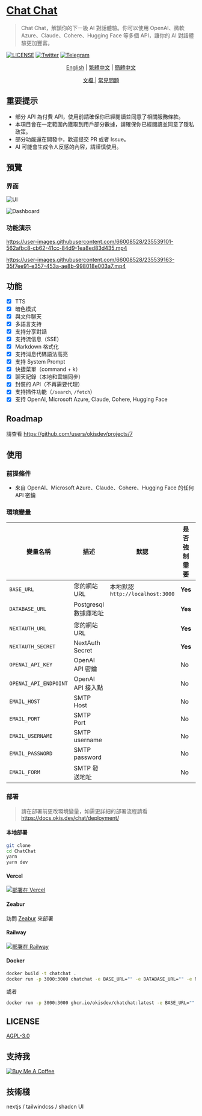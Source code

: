 # [Chat Chat](https://chat.okisdev.com)

> Chat Chat，解鎖你的下一級 AI 對話體驗。你可以使用 OpenAI、微軟 Azure、Claude、Cohere、Hugging Face 等多個 API，讓你的 AI 對話體驗更加豐富。

[![LICENSE](https://img.shields.io/github/license/okisdev/ChatChat?style=flat-square)](https://github.com/okisdev/ChatChat/blob/master/LICENSE) [![Twitter](https://img.shields.io/twitter/follow/okisdev)](https://twitter.com/okisdev) [![Telegram](https://img.shields.io/badge/Telegram-Chat%20Chat-blue?style=flat-square&logo=telegram)](https://t.me/+uWx9qtafv-BiNGVk)

<p align='center'>
    <a href='README.mdx'>English</a> | <a href='README.mdx'>繁體中文</a> | <a href='README.zh_CN.mdx'>簡體中文</a>
</p>

<p align='center'>
    <a href='https://docs.okis.dev/chat' target='_blank'>
        文檔
    </a>
    | <a href='https://github.com/okisdev/ChatChat/issues/3'>常見問題</a>
</p>

## 重要提示

-   部分 API 為付費 API，使用前請確保你已經閱讀並同意了相關服務條款。
-   本項目會在一定範圍內獲取到用戶部分數據，請確保你已經閱讀並同意了隱私政策。
-   部分功能還在開發中，歡迎提交 PR 或者 Issue。
-   AI 可能會生成令人反感的內容，請謹慎使用。

## 預覽

### 界面

![UI](https://cdn.harrly.com/project/GitHub/Chat-Chat/img/UI-1.png)

![Dashboard](https://cdn.harrly.com/project/GitHub/Chat-Chat/img/Dashboard-1.png)

### 功能演示

https://user-images.githubusercontent.com/66008528/235539101-562afbc8-cb62-41cc-84d9-1ea8ed83d435.mp4

https://user-images.githubusercontent.com/66008528/235539163-35f7ee91-e357-453a-ae8b-998018e003a7.mp4

## 功能

-   [x] TTS
-   [x] 暗色模式
-   [x] 與文件聊天
-   [x] 多語言支持
-   [x] 支持分享對話
-   [x] 支持流信息（SSE）
-   [x] Markdown 格式化
-   [x] 支持消息代碼語法高亮
-   [x] 支持 System Prompt
-   [x] 快捷菜單（command + k）
-   [x] 聊天記錄（本地和雲端同步）
-   [x] 封裝的 API（不再需要代理）
-   [x] 支持插件功能（`/search`, `/fetch`）
-   [x] 支持 OpenAI, Microsoft Azure, Claude, Cohere, Hugging Face

## Roadmap

請查看 https://github.com/users/okisdev/projects/7

## 使用

### 前提條件

-   來自 OpenAI、Microsoft Azure、Claude、Cohere、Hugging Face 的任何 API 密鑰

### 環境變量

| 變量名稱              | 描述                  | 默認                            | 是否強制需要 | 提示                                                                                                |
| --------------------- | --------------------- | ------------------------------- | ------------ | --------------------------------------------------------------------------------------------------- |
| `BASE_URL`            | 您的網站 URL          | 本地默認`http://localhost:3000` | **Yes**      | （帶前綴）                                                                                          |
| `DATABASE_URL`        | Postgresql 數據庫地址 |                                 | **Yes**      | 以 `postgresql://` 開頭 （如果不需要，請填寫 `postgresql://user:password@example.com:port/dbname`） |
| `NEXTAUTH_URL`        | 您的網站 URL          |                                 | **Yes**      | （不帶前綴）                                                                                        |
| `NEXTAUTH_SECRET`     | NextAuth Secret       |                                 | **Yes**      | 隨機哈希數值（16 位最佳）                                                                           |
| `OPENAI_API_KEY`      | OpenAI API 密鑰       |                                 | No           |                                                                                                     |
| `OPENAI_API_ENDPOINT` | OpenAI API 接入點     |                                 | No           |                                                                                                     |
| `EMAIL_HOST`          | SMTP Host             |                                 | No           |                                                                                                     |
| `EMAIL_PORT`          | SMTP Port             |                                 | No           |                                                                                                     |
| `EMAIL_USERNAME`      | SMTP username         |                                 | No           |                                                                                                     |
| `EMAIL_PASSWORD`      | SMTP password         |                                 | No           |                                                                                                     |
| `EMAIL_FORM`          | SMTP 發送地址         |                                 | No           |                                                                                                     |

### 部署

> 請在部署前更改環境變量，如需更詳細的部署流程請看 https://docs.okis.dev/chat/deployment/

#### 本地部署

```bash
git clone
cd ChatChat
yarn
yarn dev
```

#### Vercel

[![部署在 Vercel](https://vercel.com/button)](https://vercel.com/import/project?template=https://github.com/okisdev/ChatChat)

#### Zeabur

訪問 [Zeabur](https://zeabur.com) 來部署

#### Railway

[![部署在 Railway](https://railway.app/button.svg)](https://railway.app/template/-WWW5r)

#### Docker

```bash
docker build -t chatchat .
docker run -p 3000:3000 chatchat -e BASE_URL="" -e DATABASE_URL="" -e NEXTAUTH_URL="" -e NEXTAUTH_SECRET="" -e OPENAI_API_KEY="" -e OPENAI_API_ENDPOINT="" -e EMAIL_HOST="" -e EMAIL_PORT="" -e EMAIL_USERNAME="" -e EMAIL_PASSWORD="" -e EMAIL_FORM=""
```

或者

```bash
docker run -p 3000:3000 ghcr.io/okisdev/chatchat:latest -e BASE_URL="" -e DATABASE_URL="" -e NEXTAUTH_URL="" -e NEXTAUTH_SECRET="" -e OPENAI_API_KEY="" -e OPENAI_API_ENDPOINT="" -e EMAIL_HOST="" -e EMAIL_PORT="" -e EMAIL_USERNAME="" -e EMAIL_PASSWORD="" -e EMAIL_FORM=""
```

## LICENSE

[AGPL-3.0](./LICENSE)

## 支持我

[![Buy Me A Coffee](https://www.buymeacoffee.com/assets/img/custom_images/orange_img.png)](https://www.buymeacoffee.com/okisdev)

## 技術棧

nextjs / tailwindcss / shadcn UI

